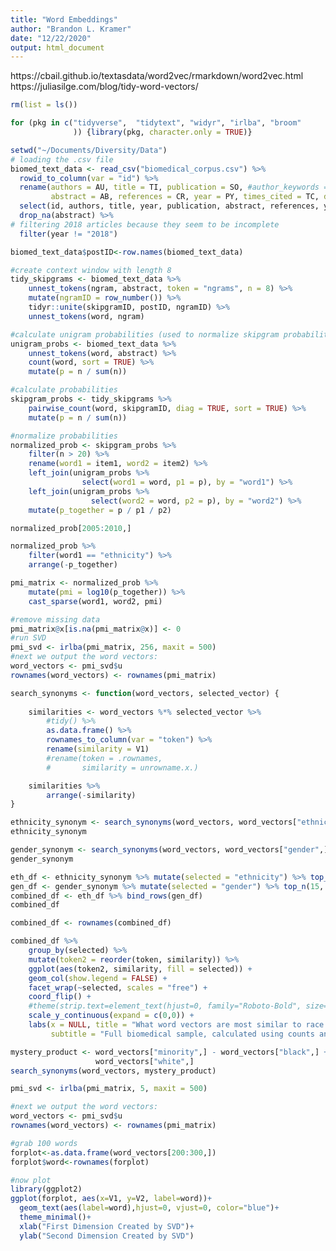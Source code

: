 ```yaml
---
title: "Word Embeddings"
author: "Brandon L. Kramer"
date: "12/22/2020"
output: html_document
---
```


https://cbail.github.io/textasdata/word2vec/rmarkdown/word2vec.html 
https://juliasilge.com/blog/tidy-word-vectors/ 

```r
rm(list = ls())

for (pkg in c("tidyverse",  "tidytext", "widyr", "irlba", "broom"
              )) {library(pkg, character.only = TRUE)}

setwd("~/Documents/Diversity/Data")
# loading the .csv file 
biomed_text_data <- read_csv("biomedical_corpus.csv") %>% 
  rowid_to_column(var = "id") %>% 
  rename(authors = AU, title = TI, publication = SO, #author_keywords = DE,
         abstract = AB, references = CR, year = PY, times_cited = TC, doi = DI, pubmed_id = UT) %>% 
  select(id, authors, title, year, publication, abstract, references, year, times_cited, doi) %>% 
  drop_na(abstract) %>% 
# filtering 2018 articles because they seem to be incomplete 
  filter(year != "2018") 

biomed_text_data$postID<-row.names(biomed_text_data)
```

```r
#create context window with length 8
tidy_skipgrams <- biomed_text_data %>%
    unnest_tokens(ngram, abstract, token = "ngrams", n = 8) %>%
    mutate(ngramID = row_number()) %>% 
    tidyr::unite(skipgramID, postID, ngramID) %>%
    unnest_tokens(word, ngram)

#calculate unigram probabilities (used to normalize skipgram probabilities later)
unigram_probs <- biomed_text_data %>%
    unnest_tokens(word, abstract) %>%
    count(word, sort = TRUE) %>%
    mutate(p = n / sum(n))

#calculate probabilities
skipgram_probs <- tidy_skipgrams %>%
    pairwise_count(word, skipgramID, diag = TRUE, sort = TRUE) %>%
    mutate(p = n / sum(n))

#normalize probabilities
normalized_prob <- skipgram_probs %>%
    filter(n > 20) %>%
    rename(word1 = item1, word2 = item2) %>%
    left_join(unigram_probs %>%
                select(word1 = word, p1 = p), by = "word1") %>%
    left_join(unigram_probs %>%
                  select(word2 = word, p2 = p), by = "word2") %>%
    mutate(p_together = p / p1 / p2)

normalized_prob[2005:2010,]
```
```r
normalized_prob %>% 
    filter(word1 == "ethnicity") %>%
    arrange(-p_together)
```
```r
pmi_matrix <- normalized_prob %>%
    mutate(pmi = log10(p_together)) %>%
    cast_sparse(word1, word2, pmi)

#remove missing data
pmi_matrix@x[is.na(pmi_matrix@x)] <- 0
#run SVD
pmi_svd <- irlba(pmi_matrix, 256, maxit = 500)
#next we output the word vectors:
word_vectors <- pmi_svd$u
rownames(word_vectors) <- rownames(pmi_matrix)
```

```r
search_synonyms <- function(word_vectors, selected_vector) {
    
    similarities <- word_vectors %*% selected_vector %>%
        #tidy() %>%
        as.data.frame() %>%
        rownames_to_column(var = "token") %>% 
        rename(similarity = V1)
        #rename(token = .rownames,
        #       similarity = unrowname.x.)

    similarities %>%
        arrange(-similarity)     
}

```
```r
ethnicity_synonym <- search_synonyms(word_vectors, word_vectors["ethnicity",])
ethnicity_synonym

gender_synonym <- search_synonyms(word_vectors, word_vectors["gender",])
gender_synonym

eth_df <- ethnicity_synonym %>% mutate(selected = "ethnicity") %>% top_n(15, similarity) 
gen_df <- gender_synonym %>% mutate(selected = "gender") %>% top_n(15, similarity) 
combined_df <- eth_df %>% bind_rows(gen_df)
combined_df
```

```r
combined_df <- rownames(combined_df)

combined_df %>% 
    group_by(selected) %>%
    mutate(token2 = reorder(token, similarity)) %>%
    ggplot(aes(token2, similarity, fill = selected)) +
    geom_col(show.legend = FALSE) +
    facet_wrap(~selected, scales = "free") +
    coord_flip() +
    #theme(strip.text=element_text(hjust=0, family="Roboto-Bold", size=12)) +
    scale_y_continuous(expand = c(0,0)) +
    labs(x = NULL, title = "What word vectors are most similar to race and diversity?",
         subtitle = "Full biomedical sample, calculated using counts and matrix factorization")
```

```r
mystery_product <- word_vectors["minority",] - word_vectors["black",] + 
                   word_vectors["white",]
search_synonyms(word_vectors, mystery_product)
```

```r
pmi_svd <- irlba(pmi_matrix, 5, maxit = 500)

#next we output the word vectors:
word_vectors <- pmi_svd$u
rownames(word_vectors) <- rownames(pmi_matrix)

#grab 100 words
forplot<-as.data.frame(word_vectors[200:300,])
forplot$word<-rownames(forplot)

#now plot
library(ggplot2)
ggplot(forplot, aes(x=V1, y=V2, label=word))+
  geom_text(aes(label=word),hjust=0, vjust=0, color="blue")+
  theme_minimal()+
  xlab("First Dimension Created by SVD")+
  ylab("Second Dimension Created by SVD")

```






